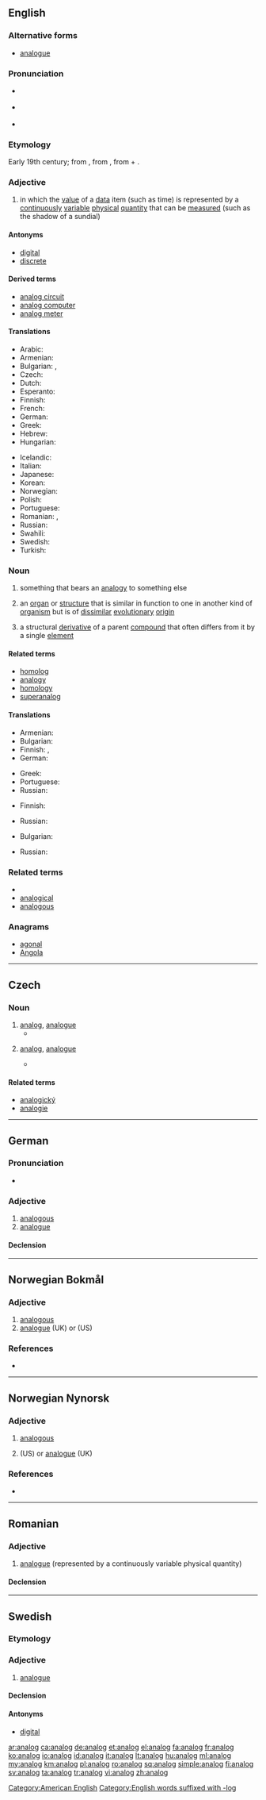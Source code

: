 {{also|analóg}}
==English==

===Alternative forms===
* [[analogue]] {{qualifier|Commonwealth}}

===Pronunciation===
* {{a|UK}} {{IPA|/ˈænəlɒɡ/|lang=en}}
* {{a|US}} {{IPA|/ˈænəlɔɡ/|lang=en}}
* {{a|US|cot-caught|Canada}} {{IPA|/ˈænəlɑɡ/|lang=en}}

===Etymology===
Early 19th century; from {{etyl|fr|en}} {{term|analogue|lang=fr}}, from {{etyl|grc|en}} {{term|ἀνάλογος||proportionate|lang=grc}}, from {{term|ἀνά|lang=grc|tr=ana||up to}} + {{term|λόγος||ratio|tr=logos|lang=grc}}.

===Adjective===
{{en-adj|-}}

# {{context|of a device or system|lang=en}} in which the [[value]] of a [[data]] item (such as time) is represented by a [[continuously]] [[variable]] [[physical]] [[quantity]] that can be [[measured]] (such as the shadow of a sundial)

====Antonyms====
* [[digital]]
* [[discrete]]

====Derived terms====
* [[analog circuit]]
* [[analog computer]]
* [[analog meter]]
====Translations====
{{trans-top|represented by a continuously variable physical quantity}}
* Arabic: {{t|ar|اَلْتَنَاظِرِيَّة|tr=al-tanāziriyyah|sc=Arab}}
* Armenian: {{t|hy|անալոգային|tr=analogayin|sc=Armn}}
* Bulgarian: {{t|bg|аналогов}}, {{t+|bg|непрекъснат}}
* Czech: {{t|cs|analogový|m}}
* Dutch: {{t+|nl|analoog}}
* Esperanto: {{t+|eo|analoga}}
* Finnish: {{t+|fi|analoginen}}
* French: {{t+|fr|analogique}}
* German: {{t+|de|analog}}
* Greek: {{t+|el|αναλογικός|m|tr=analogikós|sc=Grek}}
* Hebrew: {{t|he|אָנָלוֹגִי|m}}
* Hungarian: {{t+|hu|analóg}}
{{trans-mid}}
* Icelandic: {{t|is|Hliðrænt}}
* Italian: {{t|it|analogico}}
* Japanese: {{t|ja|アナログ|tr=anarogu|sc=Jpan}}
* Korean: {{t+|ko|아날로그|sc=Hang}}
* Norwegian: {{t|no|analog}}
* Polish: {{t|pl|analogowy|m}}
* Portuguese: {{t+|pt|analógico}}
* Romanian: {{t+|ro|analog}}, {{t+|ro|analogic}}
* Russian: {{t+|ru|аналоговый|m|sc=Cyrl}}
* Swahili: {{t|sw|Mfano}}
* Swedish: {{t+|sv|analog}}
* Turkish: {{t+|tr|analog}}
{{trans-bottom}}

===Noun===
{{en-noun}}

# {{context|countable|lang=en}} something that bears an [[analogy]] to something else
# {{context|countable|biology|lang=en}} an [[organ]] or [[structure]] that is similar in function to one in another kind of [[organism]] but is of [[dissimilar]] [[evolutionary]] [[origin]]
# {{context|chemistry|lang=en}} a structural [[derivative]] of a parent [[compound]] that often differs from it by a single [[element]]

====Related terms====
* [[homolog]]
* [[analogy]]
* [[homology]]
* [[superanalog]]

====Translations====
{{trans-top|something that bears an analogy}}
* Armenian: {{t|hy|նմանակ|tr=nmanak|sc=Armn}}
* Bulgarian: {{t+|bg|аналог}}
* Finnish: {{t|fi|vertaus}}, {{t+|fi|analogia}}
* German: {{t+|de|Analogon|n}}
{{trans-mid}}
* Greek: {{t+|el|ανάλογος|m|tr=análogos|sc=Grek}}
* Portuguese: {{t+|pt|análogo|m}}
* Russian: {{t+|ru|аналог|m|tr=análog}}
{{trans-bottom}}

{{trans-top|organ or structure}}
* Finnish: {{t|fi|samatoimintainen}} {{t+|fi|elin}}
{{trans-mid}}
* Russian: {{t+|ru|аналог|m|tr=análog}}
{{trans-bottom}}

{{trans-top|structural derivative}}
* Bulgarian: {{t+|bg|аналог}}
{{trans-mid}}
* Russian: {{t+|ru|аналог|m|tr=análog}}
{{trans-bottom}}

===Related terms===
* {{l/en|analogetic}}
* [[analogical]]
* [[analogous]]

===Anagrams===
* [[agonal#English|agonal]]
* [[Angola#English|Angola]]

[[Category:American English]]
[[Category:English words suffixed with -log]]

----

==Czech==

===Noun===
{{cs-noun|g=m}}

# [[#English|analog]], [[analogue]] {{gloss|something that bears an analogy to something else}}
#* {{quote-book|year=2007|author=Karel Riegel|title=Ekonomická psychologie
|passage=Průmyslová výroba, industriální věk již těží ze zdroje, kterému se nešťastně říká "lidská pracovní síla". Je napojena na cyklus, v němž se člověk stává '''analogem''' přírodní síly a oživuje soustavu strojů.
|url=http://books.google.com/books?id=v4-3xUKu6jkC&pg=PA46&dq=analogem&lr=lang_cs&as_drrb_is=q&as_minm_is=0&as_miny_is=&as_maxm_is=0&as_maxy_is=&as_brr=0&ei=BhJoS6fCNZLGywTKremgBQ&cd=116#v=onepage&q=analogem&f=false}}
# {{context|chemistry|lang=cs}} [[#English|analog]], [[analogue]] {{gloss|structural derivative of a parent compound}}
#* {{quote-book|year=2006|author=Jaroslav Rybka|title=Diabetologie pro sestry
|passage=Prvním dlouze působícím inzulinovým '''analogem''' byl glargin připravený DNA-rekombinantní technologií.
|url=http://books.google.com/books?id=PDbgS6BmsPUC&pg=PA69&dq=analogem&lr=lang_cs&as_drrb_is=q&as_minm_is=0&as_miny_is=&as_maxm_is=0&as_maxy_is=&as_brr=0&ei=3hBoS66NGJjEzgSF-OE2&cd=9#v=onepage&q=analogem&f=false}}

====Related terms====
* [[analogický]]
* [[analogie]]

----

==German==

===Pronunciation===
* {{audio|De-at-analog.ogg|Audio (Austria)|lang=de}}

===Adjective===
{{de-adj|-}}

# [[analogous]]
# [[analogue]]

====Declension====
{{de-decl-adj-notcomp|analog}}

----
==Norwegian Bokmål==

===Adjective===
{{head|nb|adjective|neuter singular|analogt|definite singular and plural|analoge}}

# [[analogous]]
# [[analogue]] (UK) or {{l|en|analog}} (US)

===References===
* {{R:The Bokmål Dictionary}}

----
==Norwegian Nynorsk==

===Adjective===
{{head|nn|adjective|neuter singular|analogt|definite singular and plural|analoge}}

# [[analogous]]
# {{l|en|analog}} (US) or [[analogue]] (UK)

===References===
* {{R:The Nynorsk Dictionary}}

----
==Romanian==

===Adjective===
{{head|ro|adjective}}

# [[analogue]] (represented by a continuously variable physical quantity)

====Declension====
{{ro-adj-4}}



----

==Swedish==

===Etymology===
{{confix|ana|log|lang=sv}}

===Adjective===
{{head|sv|adjective}}

# [[analogue]]

====Declension====
{{sv-adj-abs}}

====Antonyms====
* [[digital]]

[[ar:analog]]
[[ca:analog]]
[[de:analog]]
[[et:analog]]
[[el:analog]]
[[fa:analog]]
[[fr:analog]]
[[ko:analog]]
[[io:analog]]
[[id:analog]]
[[it:analog]]
[[lt:analog]]
[[hu:analog]]
[[ml:analog]]
[[my:analog]]
[[km:analog]]
[[pl:analog]]
[[ro:analog]]
[[sq:analog]]
[[simple:analog]]
[[fi:analog]]
[[sv:analog]]
[[ta:analog]]
[[tr:analog]]
[[vi:analog]]
[[zh:analog]]